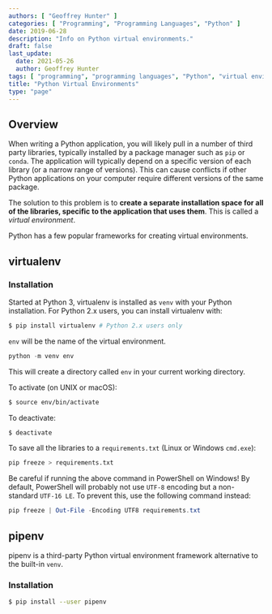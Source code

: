 ```yaml
---
authors: [ "Geoffrey Hunter" ]
categories: [ "Programming", "Programming Languages", "Python" ]
date: 2019-06-28
description: "Info on Python virtual environments."
draft: false
last_update:
  date: 2021-05-26
  author: Geoffrey Hunter
tags: [ "programming", "programming languages", "Python", "virtual environments", "virtualenv", "venv", "conda", "pipenv" ]
title: "Python Virtual Environments"
type: "page"
---
```



## Overview

When writing a Python application, you will likely pull in a number of third party libraries, typically installed by a package manager such as `pip` or `conda`. The application will typically depend on a specific version of each library (or a narrow range of versions). This can cause conflicts if other Python applications on your computer require different versions of the same package.

The solution to this problem is to **create a separate installation space for all of the libraries, specific to the application that uses them**. This is called a _virtual environment_.

Python has a few popular frameworks for creating virtual environments.

## virtualenv 

### Installation

Started at Python 3, virtualenv is installed as `venv` with your Python installation. For Python 2.x users, you can install virtualenv with:

```bash
$ pip install virtualenv # Python 2.x users only
```

`env` will be the name of the virtual environment.

```python
python -m venv env
```

This will create a directory called `env` in your current working directory.

To activate (on UNIX or macOS):

```bash
$ source env/bin/activate
```

To deactivate:

```bash
$ deactivate
```

To save all the libraries to a `requirements.txt` (Linux or Windows `cmd.exe`):

```bash
pip freeze > requirements.txt
```

Be careful if running the above command in PowerShell on Windows! By default, PowerShell will probably not use `UTF-8` encoding but a non-standard `UTF-16 LE`. To prevent this, use the following command instead:

```powershell
pip freeze | Out-File -Encoding UTF8 requirements.txt
```

## pipenv

pipenv is a third-party Python virtual environment framework alternative to the built-in `venv`.

### Installation

```bash
$ pip install --user pipenv
```
